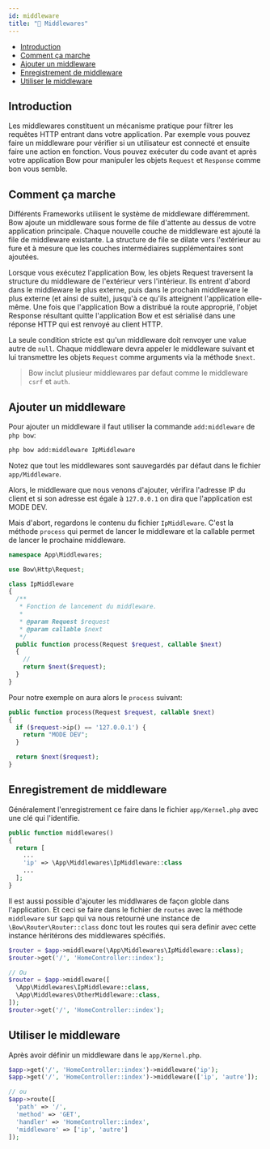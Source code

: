 ```yaml
---
id: middleware
title: "🚥 Middlewares"
---
```



- [Introduction](#introduction)
- [Comment ça marche](#comment-ça-marche)
- [Ajouter un middleware](#ajouter-un-middleware)
- [Enregistrement de middleware](#enregistrement-de-middleware)
- [Utiliser le middleware](#utiliser-le-middleware)

## Introduction

Les middlewares constituent un mécanisme pratique pour filtrer les requêtes HTTP entrant dans votre application. Par exemple vous pouvez faire un middleware pour vérifier si un utilisateur est connecté et ensuite faire une action en fonction. Vous pouvez exécuter du code avant et après votre application Bow pour manipuler les objets `Request` et `Response` comme bon vous semble.

## Comment ça marche

Différents Frameworks utilisent le système de middleware différemment. Bow ajoute un middleware sous forme de file d'attente au dessus de votre application principale. Chaque nouvelle couche de middleware est ajouté la file de middleware existante. La structure de file se dilate vers l'extérieur au fure et à mesure que les couches intermédiaires supplémentaires sont ajoutées.

Lorsque vous exécutez l'application Bow, les objets Request traversent la structure du middleware de l'extérieur vers l'intérieur. Ils entrent d'abord dans le middleware le plus externe, puis dans le prochain middleware le plus externe (et ainsi de suite), jusqu'à ce qu'ils atteignent l'application elle-même. Une fois que l'application Bow a distribué la route approprié, l'objet Response résultant quitte l'application Bow et est sérialisé dans une réponse HTTP qui est renvoyé au client HTTP.

La seule condition stricte est qu'un middleware doit renvoyer une value autre de `null`. Chaque middleware devra appeler le middleware suivant et lui transmettre les objets `Request` comme arguments via la méthode `$next`.

> Bow inclut plusieur middlewares par defaut comme le middleware `csrf` et `auth`.

## Ajouter un middleware

Pour ajouter un middleware il faut utiliser la commande `add:middleware` de `php bow`:

```bash
php bow add:middleware IpMiddleware
```

Notez que tout les middlewares sont sauvegardés par défaut dans le fichier `app/Middleware`.

Alors, le middleware que nous venons d'ajouter, vérifira l'adresse IP du client et si son adresse est égale à `127.0.0.1` on dira que l'application est MODE DEV.

Mais d'abort, regardons le contenu du fichier `IpMiddleware`. C'est la méthode `process` qui permet de lancer le middleware et la callable permet de lancer le prochaine middleware.

```php
namespace App\Middlewares;

use Bow\Http\Request;

class IpMiddleware
{
  /**
   * Fonction de lancement du middleware.
   *
   * @param Request $request
   * @param callable $next
   */
  public function process(Request $request, callable $next)
  {
    //
    return $next($request);
  }
}
```

Pour notre exemple on aura alors le `process` suivant:

```php
public function process(Request $request, callable $next)
{
  if ($request->ip() == '127.0.0.1') {
    return "MODE DEV";
  }

  return $next($request);
}
```

## Enregistrement de middleware

Généralement l'enregistrement ce faire dans le fichier `app/Kernel.php` avec une clé qui l'identifie.

```php
public function middlewares()
{
  return [
    ...
    'ip' => \App\Middlewares\IpMiddleware::class
    ...
  ];
}
```

Il est aussi possible d'ajouter les middlwares de façon globle dans l'application. Et ceci se faire dans le fichier de `routes` avec la méthode `middleware` sur `$app` qui va nous retourné une instance de `\Bow\Router\Router::class` donc tout les routes qui sera definir avec cette instance héritérons des middlewares spécifiés.

```php
$router = $app->middleware(\App\Middlewares\IpMiddleware::class);
$router->get('/', 'HomeController::index');

// Ou
$router = $app->middleware([
  \App\Middlewares\IpMiddleware::class,
  \App\Middlewares\OtherMiddleware::class,
]);
$router->get('/', 'HomeController::index');
```

## Utiliser le middleware

Après avoir définir un middleware dans le `app/Kernel.php`.

```php
$app->get('/', 'HomeController::index')->middleware('ip');
$app->get('/', 'HomeController::index')->middleware(['ip', 'autre']);

// ou
$app->route([
  'path' => '/',
  'method' => 'GET',
  'handler' => 'HomeController::index',
  'middleware' => ['ip', 'autre']
]);
```

<SuggestionFeature />
